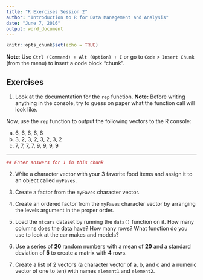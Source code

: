 ```yaml
---
title: "R Exercises Session 2"
author: "Introduction to R for Data Management and Analysis"
date: "June 7, 2016"
output: word_document
---
```


```r
knitr::opts_chunk$set(echo = TRUE)
```

**Note**: Use `Ctrl (Command) + Alt (Option) + I` or go to `Code` >
`Insert Chunk` (from the menu) to insert a code block "chunk". 

## Exercises

1. Look at the documentation for the `rep` function. 
**Note:** Before writing anything in the console, try to guess on paper what the
function call will look like.

Now, use the `rep` function to output the following vectors to the R console:

a) 6, 6, 6, 6, 6
b) 3, 2, 3, 2, 3, 2, 3, 2
c) 7, 7, 7, 7, 9, 9, 9, 9

---

```r
## Enter answers for 1 in this chunk
```


2. Write a character vector with your 3 favorite food items and assign it to an
object called `myFaves`.


3. Create a factor from the `myFaves` character vector. 


4. Create an ordered factor from the `myFaves` character vector by arranging the
levels argument in the proper order.


5. Load the `mtcars` dataset by running the `data()` function on it. How many
columns does the data have? How many rows? What function do you use to look at
the car makes and models?


6. Use a series of **20** random numbers with a mean of **20** and a standard
deviation of **5** to create a matrix with **4** rows.


7. Create a list of 2 vectors (a character vector of a, b, and c and a numeric
vector of one to ten) with names `element1` and `element2`.
